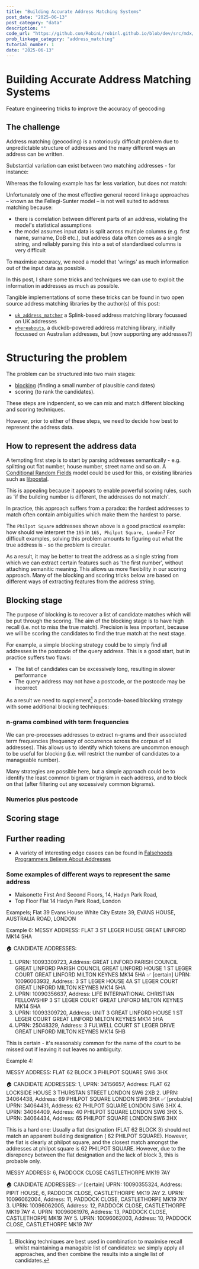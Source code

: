 ```yaml
---
title: "Building Accurate Address Matching Systems"
post_date: "2025-06-13"
post_category: "data"
description: ""
code_url: "https://github.com/RobinL/robinl.github.io/blob/dev/src/mdx/address_matching.mdx"
prob_linkage_category: "address_matching"
tutorial_number: 1
date: "2025-06-13"
---
```






# Building Accurate Address Matching Systems

<Subtitle>Feature engineering tricks to improve the accuracy of geocoding</Subtitle>

## The challenge


Address matching (geocoding) is a notoriously difficult problem due to unpredictable structure of addresses and the many different ways an address can be written.


Substantial variation can exist between two matching addresses - for instance:


<AddressComparison
  addressA="Flat 165 Block 3 Philpot Square, Hammersmith And Fulham"
  addressB="165, Philpot Square, London"
  isMatch={true}
/>

Whereas the following example has far less variation, but does not match:

<AddressComparison
  addressA="Flat A 24 Jubilee Street, London, LO1 23D"
  addressB="Flat A 25 Jubilee Street, London, LO1 23D"
  isMatch={false}
/>

Unfortunately one of the most effective general record linkage approaches – known as the <Link to="/intro_to_probabilistic_linkage/">Fellegi-Sunter model</Link> – is not well suited to address matching because:
- there is correlation between different parts of an address, violating the model's statistical assumptions
- the model assumes input data is split across multiple columns (e.g. first name, surname, DoB etc.), but address data often comes as a single string, and reliably parsing this into a set of standardised columns is very difficult


To maximise accuracy, we need a model that 'wrings' as much information out of the input data as possible.

In this post, I share some tricks and techniques we can use to exploit the information in addresses as much as possible.

Tangible implementations of some these tricks can be found in two open source address matching libraries by the author(s) of this post:
-  [`uk_address_matcher`](https://github.com/RobinL/uk_address_matcher) a Splink-based address matching library focussed on UK addresses
-  [`whereabouts`](https://github.com/ajl2718/whereabouts), a duckdb-powered address matching library, initially focussed on Australian addresses, but [now supporting any addresses?]



# Structuring the problem

The problem can be structured into two main stages:
- [blocking](https://moj-analytical-services.github.io/splink/topic_guides/blocking/blocking_rules.html?h=blocking#blocking) (finding a small number of plausible candidates)
- scoring (to rank the candidates).

These steps are indpendent, so we can mix and match different blocking and scoring techniques.

However, prior to either of these steps, we need to decide how best to represent the address data.


## How to represent the address data

A tempting first step is to start by parsing addresses semantically - e.g. splitting out flat number, house number, street name and so on.  A [Conditional Random Fields](https://www.ons.gov.uk/methodology/methodologicalpublications/generalmethodology/onsworkingpaperseries/onsworkingpaperseriesno17usingdatasciencefortheaddressmatchingservice) model could be used for this, or existing libraries such as [libpostal](https://github.com/openvenues/libpostal).

This is appealing because it appears to enable powerful scoring rules, such as 'if the building number is different, the addresses do not match'.

In practice, this approach suffers from a paradox: the hardest addresses to match often contain ambiguities which make them the hardest to parse.

The `Philpot Square` addresses shown above is a good practical example:  how should we interpret the `165` in `165, Philpot Square, London`?  For difficult examples, solving this problem amounts to figuring out what the true address is - so the problem is circular.

As a result, it may be better to treat the address as a single string from which we can extract certain features such as 'the first number', without attaching semanitic meaning. This allows us more flexibility in our scoring approach.  Many of the blocking and scoring tricks below are based on different ways of extracting features from the address string.


## Blocking stage

The purpose of blocking is to recover a list of candidate matches which will be put through the scoring.  The aim of the blocking stage is to have high recall (i.e. not to miss the true match).  Precision is less important, because we will be scoring the candidates to find the true match at the next stage.

For example, a simple blocking strategy could be to simply find all addresses in the postcode of the query address.  This is a good start, but in practice suffers two flaws:
- The list of candidates can be excessively long, resulting in slower performance
- The query address may not have a postcode, or the postcode may be incorrect

As a result we need to supplement[^1] a postcode-based blocking strategy with some additional blocking techniques:
[^1]: Blocking techniques are best used in combination to maximise recall whilst maintaining a managable list of candidates:  we simply apply all approaches, and then combine the results into a single list of candidates.

### n-grams combined with term frequencies

We can pre-processes addresses to extract n-grams and their associated term frequencies (frequency of occurrence across the corpus of all addresses).   This allows us to identify which tokens are uncommon enough to be useful for blocking (i.e. will restrict the number of candidates to a manageable number).

Many strategies are possible here, but a simple approach could be to identify the least common bigram or trigram in each address, and to block on that (after filtering out any excessively common bigrams).

### Numerics plus postcode















## Scoring stage


## Further reading

- A variety of interesting edge casees can be found in [Falsehoods Programmers Believe About Addresses](https://www.mjt.me.uk/posts/falsehoods-programmers-believe-about-addresses/)


### Some examples of different ways to represent the same address

- Maisonette First And Second Floors, 14, Hadyn Park Road,
- Top Floor Flat 14 Hadyn Park Road, London





<AddressComparison
  addressA="23A Marchant House, Jubilee Street, London, LO1 23D"
  addressB="Flat A, Top Floor, Marchant House, 23 Jubilee Street, Fulham, LO1 23D"
  isMatch={true}
/>


Exampels;
Flat 39 Evans House White City Estate
39, EVANS HOUSE, AUSTRALIA ROAD, LONDON






Example 6:
MESSY ADDRESS: FLAT 3 ST LEGER HOUSE GREAT LINFORD MK14 5HA

🏠 CANDIDATE ADDRESSES:
  1. UPRN: 10093309723, Address: GREAT LINFORD PARISH COUNCIL GREAT LINFORD PARISH COUNCIL GREAT LINFORD HOUSE 1 ST LEGER COURT GREAT LINFORD MILTON KEYNES MK14 5HA
  ✅ [certain] UPRN: 10096063932, Address: 3 ST LEGER HOUSE 4A ST LEGER COURT GREAT LINFORD MILTON KEYNES MK14 5HA
  3. UPRN: 10090356637, Address: LIFE INTERNATIONAL CHRISTIAN FELLOWSHIP 3 ST LEGER COURT GREAT LINFORD MILTON KEYNES MK14 5HA
  4. UPRN: 10093309720, Address: UNIT 3 GREAT LINFORD HOUSE 1 ST LEGER COURT GREAT LINFORD MILTON KEYNES MK14 5HA
  5. UPRN: 25048329, Address: 3 FULWELL COURT ST LEGER DRIVE GREAT LINFORD MILTON KEYNES MK14 5HB

This is certain - it's reasonably common for the name of the court to be missed out if leaving it out leaves no ambiguity.




Example 4:

MESSY ADDRESS: FLAT 62 BLOCK 3 PHILPOT SQUARE SW6 3HX

🏠 CANDIDATE ADDRESSES:
  1, UPRN: 34156657, Address: FLAT 62 LOCKSIDE HOUSE 3 THURSTAN STREET LONDON SW6 2XB
  2. UPRN: 34064438, Address: 69 PHILPOT SQUARE LONDON SW6 3HX
  ✅ [probable] UPRN: 34064431, Address: 62 PHILPOT SQUARE LONDON SW6 3HX
  4. UPRN: 34064409, Address: 40 PHILPOT SQUARE LONDON SW6 3HX
  5. UPRN: 34064434, Address: 65 PHILPOT SQUARE LONDON SW6 3HX

This is a hard one:  Usually a flat designation (FLAT 62 BLOCK 3) should not match an apparent building designation ( 62 PHILPOT SQUARE).  However, the flat is clearly at philpot square, and the closest match amongst the addresses at philpot square is  62 PHILPOT SQUARE.  However, due to the disrepency between the flat designation and the lack of block 3, this is probable only.



MESSY ADDRESS: 6, PADDOCK CLOSE CASTLETHORPE MK19 7AY

🏠 CANDIDATE ADDRESSES:
✅ [certain] UPRN: 10090355324, Address: PIPIT HOUSE, 6, PADDOCK CLOSE, CASTLETHORPE MK19 7AY
2. UPRN: 10096062004, Address: 11, PADDOCK CLOSE, CASTLETHORPE MK19 7AY
3. UPRN: 10096062005, Address: 12, PADDOCK CLOSE, CASTLETHORPE MK19 7AY
4. UPRN: 10096061976, Address: 13, PADDOCK CLOSE, CASTLETHORPE MK19 7AY
5. UPRN: 10096062003, Address: 10, PADDOCK CLOSE, CASTLETHORPE MK19 7AY
